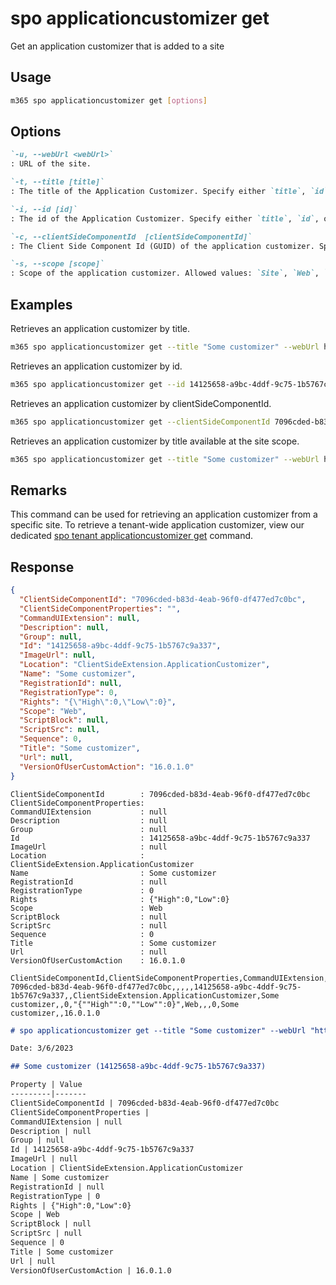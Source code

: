 
# spo applicationcustomizer get

Get an application customizer that is added to a site

## Usage

```sh
m365 spo applicationcustomizer get [options]
```

## Options

```md definition-list
`-u, --webUrl <webUrl>`
: URL of the site.

`-t, --title [title]`
: The title of the Application Customizer. Specify either `title`, `id`, or `clientSideComponentId`.

`-i, --id [id]`
: The id of the Application Customizer. Specify either `title`, `id`, or `clientSideComponentId`.

`-c, --clientSideComponentId  [clientSideComponentId]`
: The Client Side Component Id (GUID) of the application customizer. Specify either `title`, `id`, or `clientSideComponentId`.

`-s, --scope [scope]`
: Scope of the application customizer. Allowed values: `Site`, `Web`, `All`. Defaults to `All`.
```

<Global />

## Examples

Retrieves an application customizer by title.

```sh
m365 spo applicationcustomizer get --title "Some customizer" --webUrl https://contoso.sharepoint.com/sites/sales
```

Retrieves an application customizer by id.

```sh
m365 spo applicationcustomizer get --id 14125658-a9bc-4ddf-9c75-1b5767c9a337 --webUrl https://contoso.sharepoint.com/sites/sales
```

Retrieves an application customizer by clientSideComponentId.

```sh
m365 spo applicationcustomizer get --clientSideComponentId 7096cded-b83d-4eab-96f0-df477ed7c0bc --webUrl https://contoso.sharepoint.com/sites/sales
```

Retrieves an application customizer by title available at the site scope.

```sh
m365 spo applicationcustomizer get --title "Some customizer" --webUrl https://contoso.sharepoint.com/sites/sales --scope site
```

## Remarks

This command can be used for retrieving an application customizer from a specific site. To retrieve a tenant-wide application customizer, view our dedicated [spo tenant applicationcustomizer get](../tenant/tenant-applicationcustomizer-get.mdx) command.

## Response

<Tabs>
  <TabItem value="JSON">

  ```json
  {
    "ClientSideComponentId": "7096cded-b83d-4eab-96f0-df477ed7c0bc",
    "ClientSideComponentProperties": "",
    "CommandUIExtension": null,
    "Description": null,
    "Group": null,
    "Id": "14125658-a9bc-4ddf-9c75-1b5767c9a337",
    "ImageUrl": null,
    "Location": "ClientSideExtension.ApplicationCustomizer",
    "Name": "Some customizer",
    "RegistrationId": null,
    "RegistrationType": 0,
    "Rights": "{\"High\":0,\"Low\":0}",
    "Scope": "Web",
    "ScriptBlock": null,
    "ScriptSrc": null,
    "Sequence": 0,
    "Title": "Some customizer",
    "Url": null,
    "VersionOfUserCustomAction": "16.0.1.0"
  }
  ```

  </TabItem>
  <TabItem value="Text">

  ```text
  ClientSideComponentId        : 7096cded-b83d-4eab-96f0-df477ed7c0bc
  ClientSideComponentProperties:
  CommandUIExtension           : null
  Description                  : null
  Group                        : null
  Id                           : 14125658-a9bc-4ddf-9c75-1b5767c9a337
  ImageUrl                     : null
  Location                     : ClientSideExtension.ApplicationCustomizer
  Name                         : Some customizer
  RegistrationId               : null
  RegistrationType             : 0
  Rights                       : {"High":0,"Low":0}
  Scope                        : Web
  ScriptBlock                  : null
  ScriptSrc                    : null
  Sequence                     : 0
  Title                        : Some customizer
  Url                          : null
  VersionOfUserCustomAction    : 16.0.1.0
  ```

  </TabItem>
  <TabItem value="CSV">

  ```csv
  ClientSideComponentId,ClientSideComponentProperties,CommandUIExtension,Description,Group,Id,ImageUrl,Location,Name,RegistrationId,RegistrationType,Rights,Scope,ScriptBlock,ScriptSrc,Sequence,Title,Url,VersionOfUserCustomAction
  7096cded-b83d-4eab-96f0-df477ed7c0bc,,,,,14125658-a9bc-4ddf-9c75-1b5767c9a337,,ClientSideExtension.ApplicationCustomizer,Some customizer,,0,"{""High"":0,""Low"":0}",Web,,,0,Some customizer,,16.0.1.0
  ```

  </TabItem>
  <TabItem value="Markdown">

  ```md
  # spo applicationcustomizer get --title "Some customizer" --webUrl "https://nachan365.sharepoint.com/sites/spdemo" --scope "Web"

  Date: 3/6/2023

  ## Some customizer (14125658-a9bc-4ddf-9c75-1b5767c9a337)

  Property | Value
  ---------|-------
  ClientSideComponentId | 7096cded-b83d-4eab-96f0-df477ed7c0bc
  ClientSideComponentProperties |
  CommandUIExtension | null
  Description | null
  Group | null
  Id | 14125658-a9bc-4ddf-9c75-1b5767c9a337
  ImageUrl | null
  Location | ClientSideExtension.ApplicationCustomizer
  Name | Some customizer
  RegistrationId | null
  RegistrationType | 0
  Rights | {"High":0,"Low":0}
  Scope | Web
  ScriptBlock | null
  ScriptSrc | null
  Sequence | 0
  Title | Some customizer
  Url | null
  VersionOfUserCustomAction | 16.0.1.0
  ```

  </TabItem>
</Tabs>

